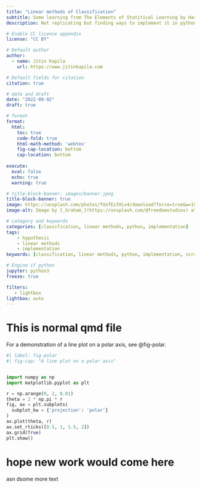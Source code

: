 ```yaml
---
title: "Linear methods of Classification"
subtitle: Some learning from The Elements of Statitical Learning by Hastie, Tibshirani Friedman 2nd ed
description: Not replicating but finding ways to implement it in python from scratch

# Enable CC licence appendix
license: "CC BY"

# Default author
author:
  - name: Jitin Kapila
    url: https://www.jitinkapila.com

# Default fields for citation
citation: true

# date and draft
date: "2022-09-02"
draft: true

# format
format: 
  html:
    toc: true
    code-fold: true
    html-math-method: 'webtex'
    fig-cap-location: bottom
    cap-location: bottom
    
execute:
  eval: false
  echo: true
  warning: true

# title-block-banner: images/banner.jpeg
title-block-banner: true
image: https://unsplash.com/photos/fUnfEz3VLv4/download?force=true&w=1920
image-alt: Image by [_Graham_](https://unsplash.com/@freedomstudios) at [Unsplash](https://unsplash.com/)

# category and keywords
categories: [classification, linear methods, python, implementation]
tags:
    - hypothesis
    - linear methods
    - implementation
keywords: [classification, linear methods, python, implementation, scratch implementation, analysis, tests, datascience]

# Engine if python
jupyter: python3
freeze: true

filters:
   - lightbox
lightbox: auto
---
```



# This is normal qmd file

For a demonstration of a line plot on a polar axis, see @fig-polar.

```python
#| label: fig-polar
#| fig-cap: "A line plot on a polar axis"


import numpy as np
import matplotlib.pyplot as plt

r = np.arange(0, 2, 0.01)
theta = 2 * np.pi * r
fig, ax = plt.subplots(
  subplot_kw = {'projection': 'polar'} 
)
ax.plot(theta, r)
ax.set_rticks([0.5, 1, 1.5, 2])
ax.grid(True)
plt.show()
```

# hope new work would come here

asn dsome more text

